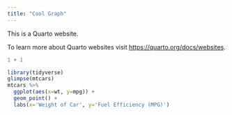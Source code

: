 ```yaml
---
title: "Cool Graph"
---
```


This is a Quarto website.

To learn more about Quarto websites visit <https://quarto.org/docs/websites>.

```r
1 + 1

library(tidyverse)
glimpse(mtcars)
mtcars %>% 
  ggplot(aes(x=wt, y=mpg)) +
  geom_point() +
  labs(x='Weight of Car', y='Fuel Efficiency (MPG)')
```
